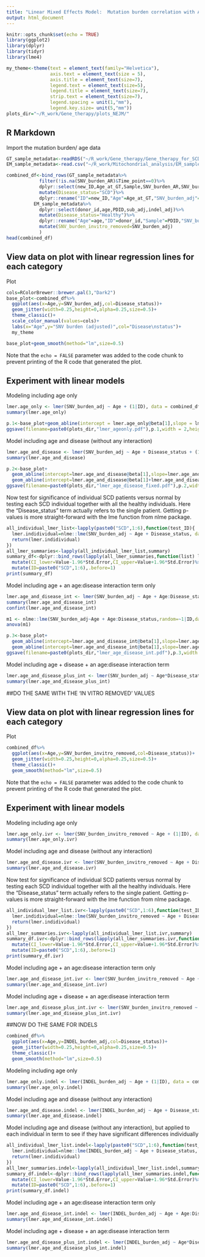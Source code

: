```yaml
---
title: "Linear Mixed Effects Model:  Mutation burden correlation with Age and Sickle disease status"
output: html_document
---
```


```r
knitr::opts_chunk$set(echo = TRUE)
library(ggplot2)
library(dplyr)
library(tidyr)
library(lme4)

my_theme<-theme(text = element_text(family="Helvetica"),
                axis.text = element_text(size = 5),
                axis.title = element_text(size=7),
                legend.text = element_text(size=5),
                legend.title = element_text(size=7),
                strip.text = element_text(size=7),
                legend.spacing = unit(1,"mm"),
                legend.key.size= unit(5,"mm"))
plots_dir="~/R_work/Gene_therapy/plots_NEJM/"
```

## R Markdown

Import the mutation burden/ age data

```r
GT_sample_metadata<-readRDS("~/R_work/Gene_therapy/Gene_therapy_for_SCD_NEJM/Data/sample_metadata_full_with_sigs.Rds")
EM_sample_metadata<-read.csv("~/R_work/Mitochondrial_analysis/EM_sample_level_metadata.csv")

combined_df<-bind_rows(GT_sample_metadata%>%
            filter(!is.na(SNV_burden_AR)&Time_point==0)%>%
            dplyr::select(new_ID,Age_at_GT,Sample,SNV_burden_AR,SNV_burden_invitro_removed,INDEL_burden_AR)%>%
            mutate(Disease_status="SCD")%>%
            dplyr::rename("ID"=new_ID,"Age"=Age_at_GT,"SNV_burden_adj"=SNV_burden_AR,"INDEL_burden_adj"=INDEL_burden_AR),
          EM_sample_metadata%>%
            dplyr::select(donor_id,age,PDID,sub_adj,indel_adj)%>%
            mutate(Disease_status="Healthy")%>%
            dplyr::rename("Age"=age,"ID"=donor_id,"Sample"=PDID,"SNV_burden_adj"=sub_adj,"INDEL_burden_adj"=indel_adj)%>%
            mutate(SNV_burden_invitro_removed=SNV_burden_adj)
            )
head(combined_df)
```

## View data on plot with linear regression lines for each category

Plot

```r
cols=RColorBrewer::brewer.pal(3,"Dark2")
base_plot<-combined_df%>%
  ggplot(aes(x=Age,y=SNV_burden_adj,col=Disease_status))+
  geom_jitter(width=0.25,height=0,alpha=0.25,size=0.5)+
  theme_classic()+
  scale_color_manual(values=cols)+
  labs(x="Age",y="SNV burden (adjusted)",col="Disease\nstatus")+
  my_theme

base_plot+geom_smooth(method="lm",size=0.5)
```

Note that the `echo = FALSE` parameter was added to the code chunk to prevent printing of the R code that generated the plot.

## Experiment with linear models

Modeling including age only

```r
lmer.age_only <- lmer(SNV_burden_adj ~ Age + (1|ID), data = combined_df)
summary(lmer.age_only)

p.1<-base_plot+geom_abline(intercept = lmer.age_only@beta[1],slope = lmer.age_only@beta[2])+theme(legend.position = "none")
ggsave(filename=paste0(plots_dir,"lmer_ageonly.pdf"),p.1,width = 2,height=2)

```

Model including age and disease (without any interaction)

```r
lmer.age_and_disease <- lmer(SNV_burden_adj ~ Age + Disease_status + (1|ID), data = combined_df)
summary(lmer.age_and_disease)

p.2<-base_plot+
  geom_abline(intercept=lmer.age_and_disease@beta[1],slope=lmer.age_and_disease@beta[2],col=cols[1])+
  geom_abline(intercept=lmer.age_and_disease@beta[1]+lmer.age_and_disease@beta[3],slope=lmer.age_and_disease@beta[2],col=cols[2])+theme(legend.position = "none")
ggsave(filename=paste0(plots_dir,"lmer_age_disease_fixed.pdf"),p.2,width = 2,height=2)
```


Now test for significance of individual SCD patients versus normal by testing each SCD individual together with all the healthy individuals. Here the "Disease_status" term actually refers to the single patient.
Getting p-values is more straight-forward with the lme function from nlme package.

```r
all_individual_lmer_list<-lapply(paste0("SCD",1:6),function(test_ID){
  lmer.indidividual=nlme::lme(SNV_burden_adj ~ Age + Disease_status, data = combined_df%>%filter(Disease_status=="Healthy"|ID==test_ID),random = ~ 1|ID)
  return(lmer.indidividual)
})
all_lmer_summaries<-lapply(all_individual_lmer_list,summary)
summary_df<-dplyr::bind_rows(lapply(all_lmer_summaries,function(list) list$tTable["Disease_statusSCD",]))%>%
  mutate(CI_lower=Value-1.96*Std.Error,CI_upper=Value+1.96*Std.Error)%>%
  mutate(ID=paste0("SCD",1:6),.before=1)
print(summary_df)

```

Model including age + an age:disease interaction term only

```r
lmer.age_and_disease_int <- lmer(SNV_burden_adj ~ Age + Age:Disease_status + (1|ID), data = combined_df)
summary(lmer.age_and_disease_int)
confint(lmer.age_and_disease_int)

m1 <- nlme::lme(SNV_burden_adj~Age + Age:Disease_status,random=~1|ID,data=combined_df)
anova(m1)

p.3<-base_plot+
  geom_abline(intercept=lmer.age_and_disease_int@beta[1],slope=lmer.age_and_disease_int@beta[2],col=cols[1])+
  geom_abline(intercept=lmer.age_and_disease_int@beta[1],slope=lmer.age_and_disease_int@beta[2]+lmer.age_and_disease_int@beta[3],col=cols[2])
ggsave(filename=paste0(plots_dir,"lmer_age_disease_int.pdf"),p.3,width = 3,height=2)
```

Model including age + disease + an age:disease interaction term

```r
lmer.age_and_disease_plus_int <- lmer(SNV_burden_adj ~ Age*Disease_status + (1|ID), data = combined_df)
summary(lmer.age_and_disease_plus_int)
```

##DO THE SAME WITH THE 'IN VITRO REMOVED' VALUES

## View data on plot with linear regression lines for each category

Plot

```r
combined_df%>%
  ggplot(aes(x=Age,y=SNV_burden_invitro_removed,col=Disease_status))+
  geom_jitter(width=0.25,height=0,alpha=0.25,size=0.5)+
  theme_classic()+
  geom_smooth(method="lm",size=0.5)
```

Note that the `echo = FALSE` parameter was added to the code chunk to prevent printing of the R code that generated the plot.

## Experiment with linear models

Modeling including age only

```r
lmer.age_only.ivr <- lmer(SNV_burden_invitro_removed ~ Age + (1|ID), data = combined_df)
summary(lmer.age_only.ivr)

```

Model including age and disease (without any interaction)

```r
lmer.age_and_disease.ivr <- lmer(SNV_burden_invitro_removed ~ Age + Disease_status + (1|ID), data = combined_df)
summary(lmer.age_and_disease.ivr)

```

Now test for significance of individual SCD patients versus normal by testing each SCD individual together with all the healthy individuals. Here the "Disease_status" term actually refers to the single patient.
Getting p-values is more straight-forward with the lme function from nlme package.

```r
all_individual_lmer_list.ivr<-lapply(paste0("SCD",1:6),function(test_ID){
  lmer.indidividual=nlme::lme(SNV_burden_invitro_removed ~ Age + Disease_status, data = combined_df%>%filter(Disease_status=="Healthy"|ID==test_ID),random = ~ 1|ID)
  return(lmer.indidividual)
})
all_lmer_summaries.ivr<-lapply(all_individual_lmer_list.ivr,summary)
summary_df.ivr<-dplyr::bind_rows(lapply(all_lmer_summaries.ivr,function(list) list$tTable["Disease_statusSCD",]))%>%
  mutate(CI_lower=Value-1.96*Std.Error,CI_upper=Value+1.96*Std.Error)%>%
  mutate(ID=paste0("SCD",1:6),.before=1)
print(summary_df.ivr)

```

Model including age + an age:disease interaction term only

```r
lmer.age_and_disease_int.ivr <- lmer(SNV_burden_invitro_removed ~ Age + Age:Disease_status + (1|ID), data = combined_df)
summary(lmer.age_and_disease_int.ivr)

```

Model including age + disease + an age:disease interaction term

```r
lmer.age_and_disease_plus_int.ivr <- lmer(SNV_burden_invitro_removed ~ Age*Disease_status + (1|ID), data = combined_df)
summary(lmer.age_and_disease_plus_int.ivr)
```

##NOW DO THE SAME FOR INDELS

```r
combined_df%>%
  ggplot(aes(x=Age,y=INDEL_burden_adj,col=Disease_status))+
  geom_jitter(width=0.25,height=0,alpha=0.25,size=0.5)+
  theme_classic()+
  geom_smooth(method="lm",size=0.5)
```

Modeling including age only

```r
lmer.age_only.indel <- lmer(INDEL_burden_adj ~ Age + (1|ID), data = combined_df)
summary(lmer.age_only.indel)

```

Model including age and disease (without any interaction)

```r
lmer.age_and_disease.indel <- lmer(INDEL_burden_adj ~ Age + Disease_status + (1|ID), data = combined_df)
summary(lmer.age_and_disease.indel)

```
Model including age and disease (without any interaction), but applied to each individual in term to see if they have significant differences individually

```r
all_individual_lmer_list.indel<-lapply(paste0("SCD",1:6),function(test_ID){
  lmer.indidividual=nlme::lme(INDEL_burden_adj ~ Age + Disease_status, data = combined_df%>%filter(Disease_status=="Healthy"|ID==test_ID),random = ~ 1|ID)
  return(lmer.indidividual)
})
all_lmer_summaries.indel<-lapply(all_individual_lmer_list.indel,summary)
summary_df.indel<-dplyr::bind_rows(lapply(all_lmer_summaries.indel,function(list) list$tTable["Disease_statusSCD",]))%>%
  mutate(CI_lower=Value-1.96*Std.Error,CI_upper=Value+1.96*Std.Error)%>%
  mutate(ID=paste0("SCD",1:6),.before=1)
print(summary_df.indel)

```

Model including age + an age:disease interaction term only

```r
lmer.age_and_disease_int.indel <- lmer(INDEL_burden_adj ~ Age + Age:Disease_status + (1|ID), data = combined_df)
summary(lmer.age_and_disease_int.indel)

```

Model including age + disease + an age:disease interaction term

```r
lmer.age_and_disease_plus_int.indel <- lmer(INDEL_burden_adj ~ Age*Disease_status + (1|ID), data = combined_df)
summary(lmer.age_and_disease_plus_int.indel)
```
